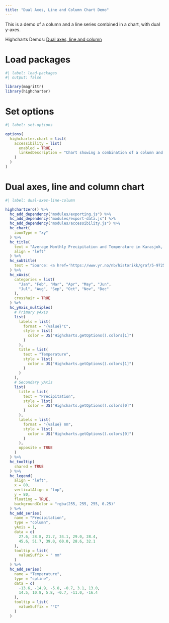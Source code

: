 ```yaml
---
title: "Dual Axes, Line and Column Chart Demo"
---
```


This is a demo of a column and a line series combined in a chart, with dual y-axes.

Highcharts Demos: [Dual axes, line and column](https://www.highcharts.com/demo/combo-dual-axes)

# Load packages

```r
#| label: load-packages
#| output: false

library(magrittr)
library(highcharter)
```

# Set options

```r
#| label: set-options

options(
  highcharter.chart = list(
    accessibility = list(
      enabled = TRUE,
      linkedDescription = "Chart showing a combination of a column and a line chart, using multiple y-axes. Using multiple axes allows for data within different ranges to be visualized together."
    )
  )
)
```

# Dual axes, line and column chart

```r
#| label: dual-axes-line-column

highchartzero() %>% 
  hc_add_dependency("modules/exporting.js") %>% 
  hc_add_dependency("modules/export-data.js") %>% 
  hc_add_dependency("modules/accessibility.js") %>% 
  hc_chart(
    zoomType = "xy"
  ) %>% 
  hc_title(
    text = "Average Monthly Precipitation and Temperature in Karasjok, 2021",
    align = "left"
  ) %>% 
  hc_subtitle(
    text = "Source: <a href='https://www.yr.no/nb/historikk/graf/5-97251/Norge/Troms%20og%20Finnmark/Karasjok/Karasjok?q=2021'>YR</a>"
  ) %>% 
  hc_xAxis(
    categories = list(
      "Jan", "Feb", "Mar", "Apr", "May", "Jun",
      "Jul", "Aug", "Sep", "Oct", "Nov", "Dec"
    ),
    crosshair = TRUE
  ) %>% 
  hc_yAxis_multiples(
    # Primary yAxis
    list(
      labels = list(
        format = "{value}°C",
        style = list(
          color = JS("Highcharts.getOptions().colors[1]")
        )
      ),
      title = list(
        text = "Temperature",
        style = list(
          color = JS("Highcharts.getOptions().colors[1]")
        )
      )
    ),
    # Secondary yAxis
    list(
      title = list(
        text = "Precipitation",
        style = list(
          color = JS("Highcharts.getOptions().colors[0]")
        )
      ),
      labels = list(
        format = "{value} mm",
        style = list(
          color = JS("Highcharts.getOptions().colors[0]")
        )
      ),
      opposite = TRUE
    )
  ) %>% 
  hc_tooltip(
    shared = TRUE
  ) %>% 
  hc_legend(
    align = "left",
    x = 80,
    verticalAlign = "top",
    y = 80,
    floating = TRUE,
    backgroundColor = "rgba(255, 255, 255, 0.25)"
  ) %>% 
  hc_add_series(
    name = "Precipitation",
    type = "column",
    yAxis = 1,
    data = c(
      27.6, 28.8, 21.7, 34.1, 29.0, 28.4, 
      45.6, 51.7, 39.0, 60.0, 28.6, 32.1
    ),
    tooltip = list(
      valueSuffix = " mm"
    )
  ) %>% 
  hc_add_series(
    name = "Temperature",
    type = "spline",
    data = c(
      -13.6, -14.9, -5.8, -0.7, 3.1, 13.0, 
      14.5, 10.8, 5.8, -0.7, -11.0, -16.4
    ),
    tooltip = list(
      valueSuffix = "°C"
    )
  )
```
